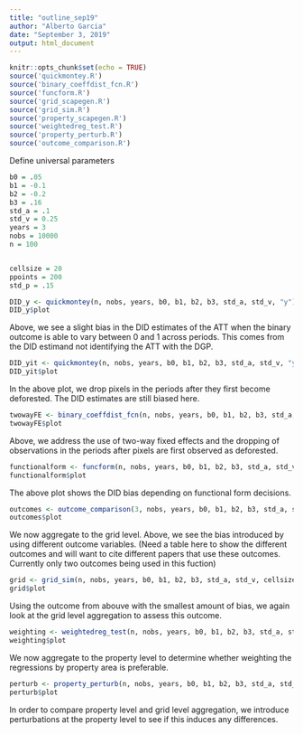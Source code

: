 ```yaml
---
title: "outline_sep19"
author: "Alberto Garcia"
date: "September 3, 2019"
output: html_document
---
```


```r
knitr::opts_chunk$set(echo = TRUE)
source('quickmontey.R')
source('binary_coeffdist_fcn.R')
source('funcform.R')
source('grid_scapegen.R')
source('grid_sim.R')
source('property_scapegen.R')
source('weightedreg_test.R')
source('property_perturb.R')
source('outcome_comparison.R')

```

Define universal parameters
```r
b0 = .05
b1 = -0.1
b2 = -0.2
b3 = .16
std_a = .1
std_v = 0.25
years = 3
nobs = 10000
n = 100


cellsize = 20
ppoints = 200
std_p = .15
```



```r
DID_y <- quickmontey(n, nobs, years, b0, b1, b2, b3, std_a, std_v, "y")
DID_y$plot
```

Above, we see a slight bias in the DID estimates of the ATT when the binary outcome is able to vary between 0 and 1 across periods. This comes from the DID estimand not identifying the ATT with the DGP. 




```r
DID_yit <- quickmontey(n, nobs, years, b0, b1, b2, b3, std_a, std_v, "y_it")
DID_yit$plot
```

In the above plot, we drop pixels in the periods after they first become deforested. The DID estimates are still biased here. 


```r
twowayFE <- binary_coeffdist_fcn(n, nobs, years, b0, b1, b2, b3, std_a, std_v)
twowayFE$plot
```

Above, we address the use of two-way fixed effects and the dropping of observations in the periods after pixels are first observed as deforested.  




```r
functionalform <- funcform(n, nobs, years, b0, b1, b2, b3, std_a, std_v)
functionalform$plot
```

The above plot shows the DID bias depending on functional form decisions.

```r
outcomes <- outcome_comparison(3, nobs, years, b0, b1, b2, b3, std_a, std_v, cellsize)
outcomes$plot
```

We now aggregate to the grid level. Above, we see the bias introduced by using different outcome variables. (Need a table here to show the different outcomes and will want to cite different papers that use these outcomes. Currently only two outcomes being used in this fuction)


```r
grid <- grid_sim(n, nobs, years, b0, b1, b2, b3, std_a, std_v, cellsize)
grid$plot
```


Using the outcome from abouve with the smallest amount of bias, we again look at the grid level aggregation to assess this outcome. 



```r
weighting <- weightedreg_test(n, nobs, years, b0, b1, b2, b3, std_a, std_v, std_p, cellsize, ppoints)
weighting$plot
```

We now aggregate to the property level to determine whether weighting the regressions by property area is preferable. 


```r
perturb <- property_perturb(n, nobs, years, b0, b1, b2, b3, std_a, std_v, std_p, cellsize, ppoints)
perturb$plot
```

In order to compare property level and grid level aggregation, we introduce perturbations at the property level to see if this induces any differences. 






